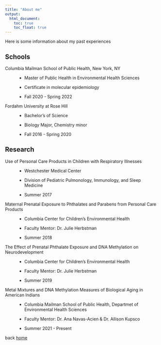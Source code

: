 ```yaml
---
title: "About me"
output: 
  html_document:
    toc: true
    toc_float: true
---
```


Here is some information about my past experiences 

## Schools
<dl>
  <dt>Columbia Mailman School of Public Health, New York, NY</dt>
  <dd>- Master of Public Health in Environmental Health Sciences</dd>
  <dd>- Certificate in molecular epidemiology</dd>
  <dd>- Fall 2020 - Spring 2022 </dd>
  <dt>Fordahm University at Rose Hill</dt>
  <dd>- Bachelor's of Science </dd>
  <dd>- Biology Major, Chemistry minor </dd>
  <dd>- Fall 2016 - Spring 2020 </dd>
</dl>

## Research 
<dl>
  <dt>Use of Personal Care Products in Children with Respiratory Illnesses </dt>
  <dd>- Westchester Medical Center</dd>
  <dd>- Division of Pediatric Pulmonology, Immunology, and Sleep Medicine</dd>
  <dd>- Summer 2017 </dd>
  <dt>Maternal Prenatal Exposure to Phthalates and Parabens from Personal Care Products</dt>
  <dd>- Columbia Center for Children's Environmental Health </dd>
  <dd>- Faculty Mentor: Dr. Julie Herbstman </dd>
  <dd>- Summer 2018</dd>
  <dt>The Effect of Prenatal Phthalate Exposure and DNA Methylation on Neurodevelopment</dt>
  <dd>- Columbia Center for Children's Environmental Health </dd>
  <dd>- Faculty Mentor: Dr. Julie Herbstman </dd>
  <dd>- Summer 2019</dd>
  <dt>Metal Mixtures and DNA Methylation Measures of Biological Aging in American Indians</dt>
  <dd>- Columbia Mailman School of Public Health, Departmet of Environmental Health Sciences </dd>
  <dd>- Faculty Mentor: Dr. Ana Navas-Acien & Dr. Allison Kupsco </dd>
  <dd>- Summer 2021 - Present</dd>
</dl>

back [home](index.html)



